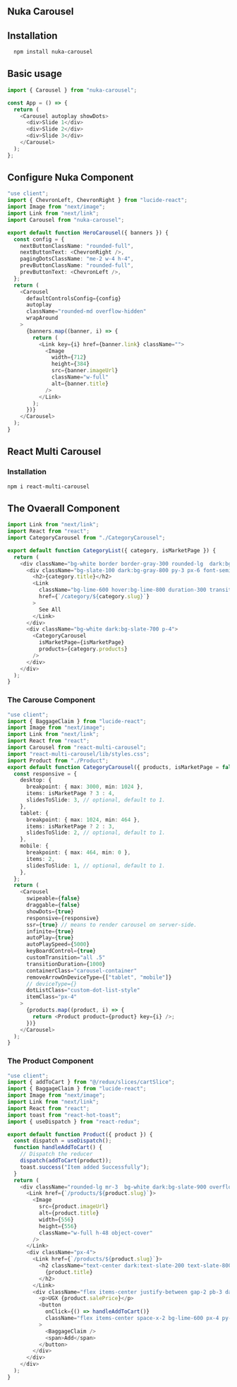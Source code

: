 ## Nuka Carousel

## Installation

```bash copy
  npm install nuka-carousel

```

## Basic usage

```ts copy
import { Carousel } from "nuka-carousel";

const App = () => {
  return (
    <Carousel autoplay showDots>
      <div>Slide 1</div>
      <div>Slide 2</div>
      <div>Slide 3</div>
    </Carousel>
  );
};
```

## Configure Nuka Component

```ts copy
"use client";
import { ChevronLeft, ChevronRight } from "lucide-react";
import Image from "next/image";
import Link from "next/link";
import Carousel from "nuka-carousel";

export default function HeroCarousel({ banners }) {
  const config = {
    nextButtonClassName: "rounded-full",
    nextButtonText: <ChevronRight />,
    pagingDotsClassName: "me-2 w-4 h-4",
    prevButtonClassName: "rounded-full",
    prevButtonText: <ChevronLeft />,
  };
  return (
    <Carousel
      defaultControlsConfig={config}
      autoplay
      className="rounded-md overflow-hidden"
      wrapAround
    >
      {banners.map((banner, i) => {
        return (
          <Link key={i} href={banner.link} className="">
            <Image
              width={712}
              height={384}
              src={banner.imageUrl}
              className="w-full"
              alt={banner.title}
            />
          </Link>
        );
      })}
    </Carousel>
  );
}
```

## React Multi Carousel

### Installation

```bash copy
npm i react-multi-carousel
```

## The Ovaerall Component

```ts copy
import Link from "next/link";
import React from "react";
import CategoryCarousel from "./CategoryCarousel";

export default function CategoryList({ category, isMarketPage }) {
  return (
    <div className="bg-white border border-gray-300 rounded-lg  dark:bg-gray-700 dark:border-gray-700 text-slate-800 overflow-hidden">
      <div className="bg-slate-100 dark:bg-gray-800 py-3 px-6 font-semibold border-b border-gray-300 dark:border-gray-600 text-slate-800 dark:text-slate-100 flex justify-between items-center">
        <h2>{category.title}</h2>
        <Link
          className="bg-lime-600 hover:bg-lime-800 duration-300 transition-all text-slate-50 rounded-md px-4 py-2"
          href={`/category/${category.slug}`}
        >
          See All
        </Link>
      </div>
      <div className="bg-white dark:bg-slate-700 p-4">
        <CategoryCarousel
          isMarketPage={isMarketPage}
          products={category.products}
        />
      </div>
    </div>
  );
}
```

### The Carouse Component

```ts copy
"use client";
import { BaggageClaim } from "lucide-react";
import Image from "next/image";
import Link from "next/link";
import React from "react";
import Carousel from "react-multi-carousel";
import "react-multi-carousel/lib/styles.css";
import Product from "./Product";
export default function CategoryCarousel({ products, isMarketPage = false }) {
  const responsive = {
    desktop: {
      breakpoint: { max: 3000, min: 1024 },
      items: isMarketPage ? 3 : 4,
      slidesToSlide: 3, // optional, default to 1.
    },
    tablet: {
      breakpoint: { max: 1024, min: 464 },
      items: isMarketPage ? 2 : 3,
      slidesToSlide: 2, // optional, default to 1.
    },
    mobile: {
      breakpoint: { max: 464, min: 0 },
      items: 2,
      slidesToSlide: 1, // optional, default to 1.
    },
  };
  return (
    <Carousel
      swipeable={false}
      draggable={false}
      showDots={true}
      responsive={responsive}
      ssr={true} // means to render carousel on server-side.
      infinite={true}
      autoPlay={true}
      autoPlaySpeed={5000}
      keyBoardControl={true}
      customTransition="all .5"
      transitionDuration={1000}
      containerClass="carousel-container"
      removeArrowOnDeviceType={["tablet", "mobile"]}
      // deviceType={}
      dotListClass="custom-dot-list-style"
      itemClass="px-4"
    >
      {products.map((product, i) => {
        return <Product product={product} key={i} />;
      })}
    </Carousel>
  );
}
```

### The Product Component

```ts copy
"use client";
import { addToCart } from "@/redux/slices/cartSlice";
import { BaggageClaim } from "lucide-react";
import Image from "next/image";
import Link from "next/link";
import React from "react";
import toast from "react-hot-toast";
import { useDispatch } from "react-redux";

export default function Product({ product }) {
  const dispatch = useDispatch();
  function handleAddToCart() {
    // Dispatch the reducer
    dispatch(addToCart(product));
    toast.success("Item added Successfully");
  }
  return (
    <div className="rounded-lg mr-3  bg-white dark:bg-slate-900 overflow-hidden border shadow">
      <Link href={`/products/${product.slug}`}>
        <Image
          src={product.imageUrl}
          alt={product.title}
          width={556}
          height={556}
          className="w-full h-48 object-cover"
        />
      </Link>
      <div className="px-4">
        <Link href={`/products/${product.slug}`}>
          <h2 className="text-center dark:text-slate-200 text-slate-800 my-2 font-semibold">
            {product.title}
          </h2>
        </Link>
        <div className="flex items-center justify-between gap-2 pb-3 dark:text-slate-200 text-slate-800">
          <p>UGX {product.salePrice}</p>
          <button
            onClick={() => handleAddToCart()}
            className="flex items-center space-x-2 bg-lime-600 px-4 py-2 rounded-md text-white"
          >
            <BaggageClaim />
            <span>Add</span>
          </button>
        </div>
      </div>
    </div>
  );
}
```
